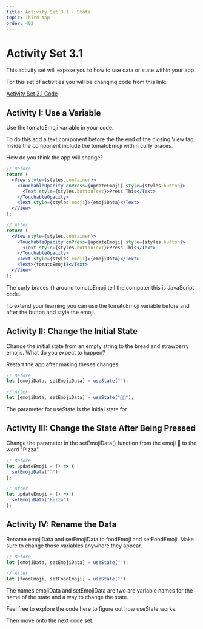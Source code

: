 ```yaml
---
title: Activity Set 3.1 - State
topic: Third App
order: 402
---
```


# Activity Set 3.1

This activity set will expose you to how to use data or state within your app.

For this set of activities you will be changing code
from this link: 

<a href="https://snack.expo.io/@jeremyjgyoung/activity-set-3.1" target="_blank"  class="mdxLink">Activity Set 3.1 Code</a>

## Activity I: Use a Variable

Use the tomatoEmoji variable in your code.

To do this add a text component before the the end of the closing View tag. 
Inside the component include the tomatoEmoji within curly braces.

How do you think the app will change?

```jsx title=App.js
// Before
return (
  <View style={styles.container}>
    <TouchableOpacity onPress={updateEmoji} style={styles.button}>
      <Text style={styles.buttonText}>Press This</Text>
    </TouchableOpacity>
    <Text style={styles.emoji}>{emojiData}</Text>
  </View>
);

// After
return (
  <View style={styles.container}>
    <TouchableOpacity onPress={updateEmoji} style={styles.button}>
      <Text style={styles.buttonText}>Press This</Text>
    </TouchableOpacity>
    <Text style={styles.emoji}>{emojiData}</Text>
    <Text>{tomatoEmoji}</Text>
  </View>
);
```

The curly braces {} around tomatoEmoji tell the computer this is JavaScript code.

To extend your learning you can use the tomatoEmoji variable before and after the button and style the emoji.

## Activity II: Change the Initial State

Change the initial state from an empty string to the bread and strawberry emojis.
What do you expect to happen?

Restart the app after making theses changes.

```jsx title=App.js
// Before
let [emojiData, setEmojiData] = useState("");

// After
let [emojiData, setEmojiData] = useState("🍞🥭");
```

The parameter for useState is the initial state for 

## Activity III: Change the State After Being Pressed

Change the parameter in the setEmojiData() function from the emoji 🍕 to the word "Pizza".

```jsx title=App.js
// Before
let updateEmoji = () => {
  setEmojiData("🍕");
};

// After
let updateEmoji = () => {
  setEmojiData("Pizza");
};
```

## Activity IV: Rename the Data

Rename emojiData and setEmojiData to foodEmoji and setFoodEmoji.
Make sure to change those variables anywhere they appear.

```jsx title=App.js
// Before
let [emojiData, setEmojiData] = useState("");

// After
let [foodEmoji, setFoodEmoji] = useState("");
```
The names emojiData and setEmojiData are two are variable names for the name of the state and a way to change the state.

Feel free to explore the code here to figure out how useState works.

Then move onto the next code set.